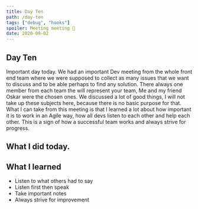 ```yaml
---
title: Day Ten
path: /day-ten
tags: ["debug", "hooks"]
spoiler: Meeting meeting 💼
date: 2020-09-02
---
```


## Day Ten

Important day today. We had an important Dev meeting from the whole front end team where we were supposed to collect as many issues that we want to discuss and to be able perhaps to find any solution.
There always one member from each team the will represent your team, Me and my friend Oskar were the chosen ones. We discussed a lot of good things, I will not take up these subjects here, because there is no basic purpose for that. What I can take from this meeting is that I learned a lot about how important it is to work in an Agile way, how all devs listen to each other and help each other. This is a sign of how a successful team works and always strive for progress.

## What I did today.

## What I learned

- Listen to what others had to say
- Listen first then speak
- Take important notes
- Always strive for improvement
